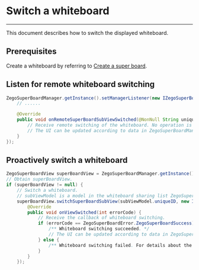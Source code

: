 # Switch a whiteboard

- - -

This document describes how to switch the displayed whiteboard.

## Prerequisites

Create a whiteboard by referring to [Create a super board](../Quick%20start/Create%20white%20board.mdx).



## Listen for remote whiteboard switching
```java
ZegoSuperBoardManager.getInstance().setManagerListener(new IZegoSuperBoardManagerListener() {
    // ......

    @Override
    public void onRemoteSuperBoardSubViewSwitched(@NonNull String uniqueID) {
        // Receive remote switching of the whiteboard. No operation is required.
        // The UI can be updated according to data in ZegoSuperBoardManager.getInstance().getSuperBoardView().getCurrentSuperBoardSubView(). For example, the whiteboard name displayed currently can be updated.
    }
});
```

## Proactively switch a whiteboard
```java
ZegoSuperBoardView superBoardView = ZegoSuperBoardManager.getInstance().getSuperBoardView();
// Obtain superBoardView.
if (superBoardView != null) {
    // Switch a whiteboard.
    // subViewModel is a model in the whiteboard sharing list ZegoSuperBoardManager.getInstance().getSuperBoardSubViewModelList().
    superBoardView.switchSuperBoardSubView(subViewModel.uniqueID, new IZegoSuperBoardSwitchCallback() {
        @Override
        public void onViewSwitched(int errorCode) {
            // Receive the callback of whiteboard switching.
            if (errorCode == ZegoSuperBoardError.ZegoSuperBoardSuccess) {
                /** Whiteboard switching succeeded. */
                // The UI can be updated according to data in ZegoSuperBoardManager.getInstance().getSuperBoardView().getCurrentSuperBoardSubView(). For example, the whiteboard name displayed currently can be updated.
            } else {
                /** Whiteboard switching failed. For details about the reason, refer to error codes. */
            }
        }
    });
```
